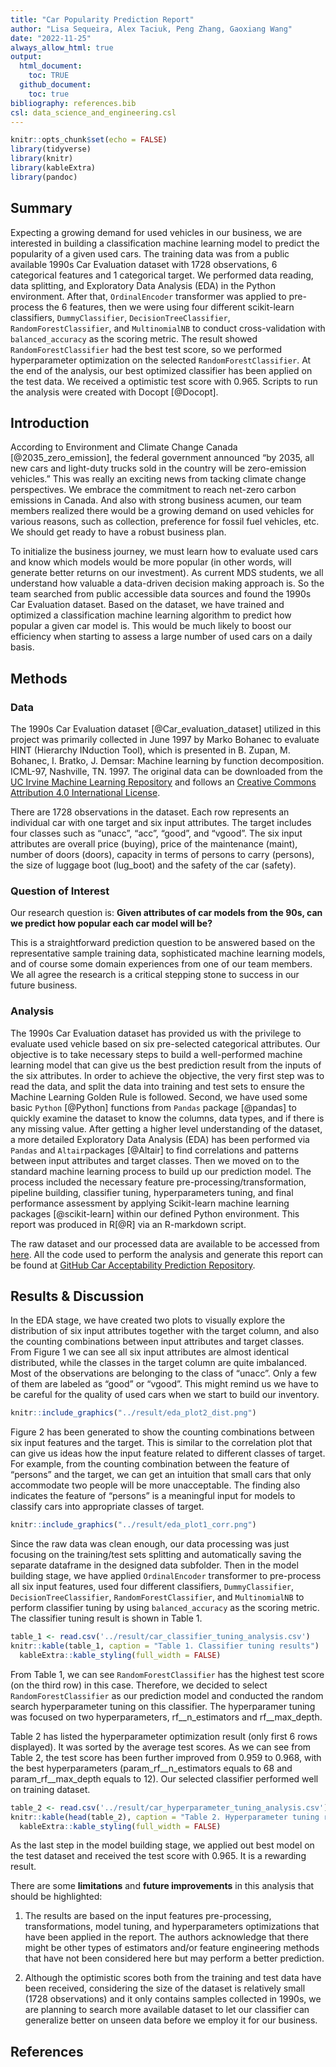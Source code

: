 ```yaml
---
title: "Car Popularity Prediction Report"
author: "Lisa Sequeira, Alex Taciuk, Peng Zhang, Gaoxiang Wang"
date: "2022-11-25"
always_allow_html: true
output: 
  html_document:
    toc: TRUE
  github_document:
    toc: true 
bibliography: references.bib
csl: data_science_and_engineering.csl
---
```


```r
knitr::opts_chunk$set(echo = FALSE)
library(tidyverse)
library(knitr)
library(kableExtra)
library(pandoc)
```

## Summary

Expecting a growing demand for used vehicles in our business, we are interested in building a classification machine learning model to predict the popularity of a given used cars. The training data was from a public available 1990s Car Evaluation dataset with 1728 observations, 6 categorical features and 1 categorical target. We performed data reading, data splitting, and Exploratory Data Analysis (EDA) in the Python environment. After that, `OrdinalEncoder` transformer was applied to pre-process the 6 features, then we were using four different scikit-learn classifiers, `DummyClassifier`, `DecisionTreeClassifier`, `RandomForestClassifier`, and `MultinomialNB` to conduct cross-validation with `balanced_accuracy` as the scoring metric. The result showed `RandomForestClassifier` had the best test score, so we performed hyperparameter optimization on the selected `RandomForestClassifier`. At the end of the analysis, our best optimized classifier has been applied on the test data. We received a optimistic test score with 0.965. Scripts to run the analysis were created with Docopt [@Docopt].

## Introduction

According to Environment and Climate Change Canada [@2035_zero_emission], the federal government announced "by 2035, all new cars and light-duty trucks sold in the country will be zero-emission vehicles." This was really an exciting news from tacking climate change perspectives. We embrace the commitment to reach net-zero carbon emissions in Canada. And also with strong business acumen, our team members realized there would be a growing demand on used vehicles for various reasons, such as collection, preference for fossil fuel vehicles, etc. We should get ready to have a robust business plan.

To initialize the business journey, we must learn how to evaluate used cars and know which models would be more popular (in other words, will generate better returns on our investment). As current MDS students, we all understand how valuable a data-driven decision making approach is. So the team searched from public accessible data sources and found the 1990s Car Evaluation dataset. Based on the dataset, we have trained and optimized a classification machine learning algorithm to predict how popular a given car model is. This would be much likely to boost our efficiency when starting to assess a large number of used cars on a daily basis.

## Methods

### Data

The 1990s Car Evaluation dataset [@Car_evaluation_dataset] utilized in this project was primarily collected in June 1997 by Marko Bohanec to evaluate HINT (Hierarchy INduction Tool), which is presented in B. Zupan, M. Bohanec, I. Bratko, J. Demsar: Machine learning by function decomposition. ICML-97, Nashville, TN. 1997. The original data can be downloaded from the <a href="https://archive-beta.ics.uci.edu/dataset/19/car+evaluation" target="_blank">UC Irvine Machine Learning Repository</a> and follows an <a href="https://creativecommons.org/licenses/by/4.0/legalcode" target="_blank">Creative Commons Attribution 4.0 International License</a>.

There are 1728 observations in the dataset. Each row represents an individual car with one target and six input attributes. The target includes four classes such as "unacc", "acc", "good", and "vgood". The six input attributes are overall price (buying), price of the maintenance (maint), number of doors (doors), capacity in terms of persons to carry (persons), the size of luggage boot (lug_boot) and the safety of the car (safety).

### Question of Interest

Our research question is: **Given attributes of car models from the 90s, can we predict how popular each car model will be?**

This is a straightforward prediction question to be answered based on the representative sample training data, sophisticated machine learning models, and of course some domain experiences from one of our team members. We all agree the research is a critical stepping stone to success in our future business.

### Analysis

The 1990s Car Evaluation dataset has provided us with the privilege to evaluate used vehicle based on six pre-selected categorical attributes. Our objective is to take necessary steps to build a well-performed machine learning model that can give us the best prediction result from the inputs of the six attributes. In order to achieve the objective, the very first step was to read the data, and split the data into training and test sets to ensure the Machine Learning Golden Rule is followed. Second, we have used some basic `Python` [@Python] functions from `Pandas` package [@pandas] to quickly examine the dataset to know the columns, data types, and if there is any missing value. After getting a higher level understanding of the dataset, a more detailed Exploratory Data Analysis (EDA) has been performed via `Pandas` and `Altair`packages [@Altair] to find correlations and patterns between input attributes and target classes. Then we moved on to the standard machine learning process to build up our prediction model. The process included the necessary feature pre-processing/transformation, pipeline building, classifier tuning, hyperparameters tuning, and final performance assessment by applying Scikit-learn machine learning packages [@scikit-learn] within our defined Python environment. This report was produced in R[@R] via an R-markdown script.

The raw dataset and our processed data are available to be accessed from <a href="https://github.com/UBC-MDS/Car-Acceptability-Prediction/tree/main/data" target="_blank">here</a>. All the code used to perform the analysis and generate this report can be found at <a href="https://github.com/UBC-MDS/Car-Acceptability-Prediction/tree/main/" target="_blank">GitHub Car Acceptability Prediction Repository</a>.

## Results & Discussion

In the EDA stage, we have created two plots to visually explore the distribution of six input attributes together with the target column, and also the counting combinations between input attributes and target classes. From Figure 1 we can see all six input attributes are almost identical distributed, while the classes in the target column are quite imbalanced. Most of the observations are belonging to the class of "unacc". Only a few of them are labeled as "good" or "vgood". This might remind us we have to be careful for the quality of used cars when we start to build our inventory.

```r
knitr::include_graphics("../result/eda_plot2_dist.png")   
```

Figure 2 has been generated to show the counting combinations between six input features and the target. This is similar to the correlation plot that can give us ideas how the input feature related to different classes of target. For example, from the counting combination between the feature of "persons" and the target, we can get an intuition that small cars that only accommodate two people will be more unacceptable. The finding also indicates the feature of "persons" is a meaningful input for models to classify cars into appropriate classes of target.

```r
knitr::include_graphics("../result/eda_plot1_corr.png")   
```

Since the raw data was clean enough, our data processing was just focusing on the training/test sets splitting and automatically saving the separate dataframe in the designed data subfolder. Then in the model building stage, we have applied `OrdinalEncoder` transformer to pre-process all six input features, used four different classifiers, `DummyClassifier`, `DecisionTreeClassifier`, `RandomForestClassifier`, and `MultinomialNB` to perform classifier tuning by using `balanced_accuracy` as the scoring metric. The classifier tuning result is shown in Table 1.

```r
table_1 <- read.csv('../result/car_classifier_tuning_analysis.csv')
knitr::kable(table_1, caption = "Table 1. Classifier tuning results") |>
  kableExtra::kable_styling(full_width = FALSE)
```

From Table 1, we can see `RandomForestClassifier` has the highest test score (on the third row) in this case. Therefore, we decided to select `RandomForestClassifier` as our prediction model and conducted the random search hyperparameter tuning on this classifier. The hyperparamer tuning was focused on two hyperparameters, rf\_\_n_estimators and rf\_\_max_depth.

Table 2 has listed the hyperparameter optimization result (only first 6 rows displayed). It was sorted by the average test scores. As we can see from Table 2, the test score has been further improved from 0.959 to 0.968, with the best hyperparameters (param_rf\_\_n_estimators equals to 68 and param_rf\_\_max_depth equals to 12). Our selected classifier performed well on training dataset.

```r
table_2 <- read.csv('../result/car_hyperparameter_tuning_analysis.csv')
knitr::kable(head(table_2), caption = "Table 2. Hyperparameter tuning results")|>
  kableExtra::kable_styling(full_width = FALSE)
```

As the last step in the model building stage, we applied out best model on the test dataset and received the test score with 0.965. It is a rewarding result.

There are some **limitations** and **future improvements** in this analysis that should be highlighted:

1.  The results are based on the input features pre-processing, transformations, model tuning, and hyperparameters optimizations that have been applied in the report. The authors acknowledge that there might be other types of estimators and/or feature engineering methods that have not been considered here but may perform a better prediction.

2.  Although the optimistic scores both from the training and test data have been received, considering the size of the dataset is relatively small (1728 observations) and it only contains samples collected in 1990s, we are planning to search more available dataset to let our classifier can generalize better on unseen data before we employ it for our business.

## References

